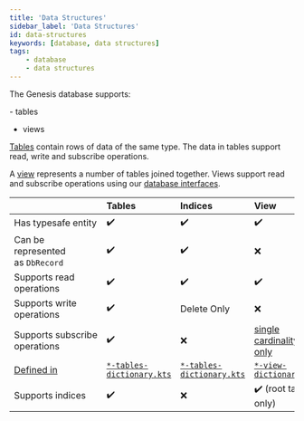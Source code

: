 ```yaml
---
title: 'Data Structures'
sidebar_label: 'Data Structures'
id: data-structures
keywords: [database, data structures]
tags:
    - database
    - data structures
---
```


The Genesis database supports:

- tables
- views

 [Tables](../../../database/fields-tables-views/tables/) contain rows of data of the same type. The data in tables support read, write and subscribe operations. 
 
 A [view](../../../database/fields-tables-views/views/) represents a number of tables joined together. Views support read and subscribe operations using our [database interfaces](../../../database/database-interface/database-interface/).

|  | Tables  | Indices | View  |
| --- | :-- | :-- | :-- |
| Has typesafe entity | ✔️ | ✔️ | ✔️ |
| Can be represented as `DbRecord` | ✔️ | ✔️ | ❌ |
| Supports read operations | ✔️ | ✔️ | ✔️ |
| Supports write operations | ✔️ | Delete Only | ❌ |
| Supports subscribe operations | ✔️ | ❌ | [single cardinality only](../../../database/data-structures/views/#cardinality) |
| [Defined in](../../../database/fields-tables-views/fields-tables-views/) | [`*-tables-dictionary.kts`](../../../database/fields-tables-views/tables/tables-basics/) | [`*-tables-dictionary.kts`](../../../database/fields-tables-views/tables/tables-basics/) | [`*-view-dictionary.kts`](../../../database/fields-tables-views/views/views-examples/) |
| Supports indices | ✔️ | ❌ | ✔️ (root table only) |
